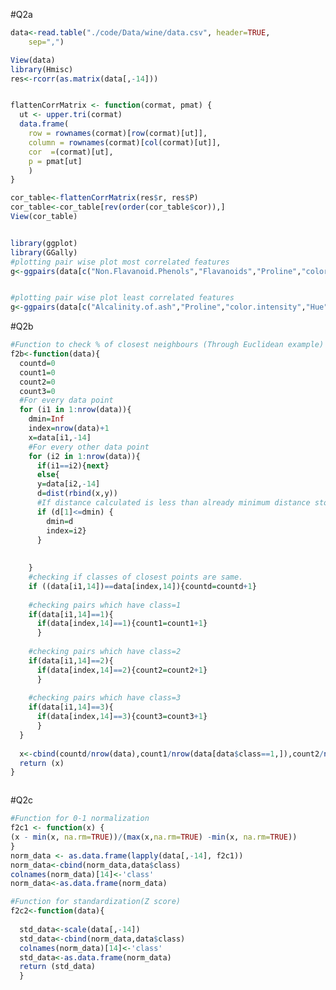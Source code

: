 
#Q2a

```r

data<-read.table("./code/Data/wine/data.csv", header=TRUE, 
    sep=",")

View(data)
library(Hmisc)
res<-rcorr(as.matrix(data[,-14]))  


flattenCorrMatrix <- function(cormat, pmat) {
  ut <- upper.tri(cormat)
  data.frame(
    row = rownames(cormat)[row(cormat)[ut]],
    column = rownames(cormat)[col(cormat)[ut]],
    cor  =(cormat)[ut],
    p = pmat[ut]
    )
}

cor_table<-flattenCorrMatrix(res$r, res$P)
cor_table<-cor_table[rev(order(cor_table$cor)),]
View(cor_table)  


library(ggplot)
library(GGally)
#plotting pair wise plot most correlated features
g<-ggpairs(data[c("Non.Flavanoid.Phenols","Flavanoids","Proline","color.intensity")],title="Pairwise plot of 4 most correlated features")


#plotting pair wise plot least correlated features
g<-ggpairs(data[c("Alcalinity.of.ash","Proline","color.intensity","Hue","OD280")],title="Pairwise plot of 4 least correlated features")
```  



#Q2b
```r

#Function to check % of closest neighbours (Through Euclidean example) having same classes  
f2b<-function(data){
  countd=0
  count1=0
  count2=0
  count3=0
  #For every data point 
  for (i1 in 1:nrow(data)){
    dmin=Inf
    index=nrow(data)+1
    x=data[i1,-14]
    #For every other data point
    for (i2 in 1:nrow(data)){
      if(i1==i2){next}
      else{
      y=data[i2,-14]  
      d=dist(rbind(x,y))
      #If distance calculated is less than already minimum distance stored then update
      if (d[1]<=dmin) {
        dmin=d
        index=i2}
      }
      
      
    }
    #checking if classes of closest points are same.
    if ((data[i1,14])==data[index,14]){countd=countd+1}
    
    #checking pairs which have class=1
    if(data[i1,14]==1){
      if(data[index,14]==1){count1=count1+1}
      }
    
    #checking pairs which have class=2
    if(data[i1,14]==2){
      if(data[index,14]==2){count2=count2+1}
      }
    
    #checking pairs which have class=3
    if(data[i1,14]==3){
      if(data[index,14]==3){count3=count3+1}
      }
  }
  
  x<-cbind(countd/nrow(data),count1/nrow(data[data$class==1,]),count2/nrow(data[data$class==2,]),count3/nrow(data[data$class==3,]))
  return (x)
}



```


#Q2c
```r
#Function for 0-1 normalization
f2c1 <- function(x) {
(x - min(x, na.rm=TRUE))/(max(x,na.rm=TRUE) -min(x, na.rm=TRUE))
}
norm_data <- as.data.frame(lapply(data[,-14], f2c1))
norm_data<-cbind(norm_data,data$class)
colnames(norm_data)[14]<-'class'
norm_data<-as.data.frame(norm_data)

#Function for standardization(Z score)
f2c2<-function(data){
  
  std_data<-scale(data[,-14])
  std_data<-cbind(norm_data,data$class)
  colnames(norm_data)[14]<-'class'
  std_data<-as.data.frame(norm_data)
  return (std_data)
  } 

```
